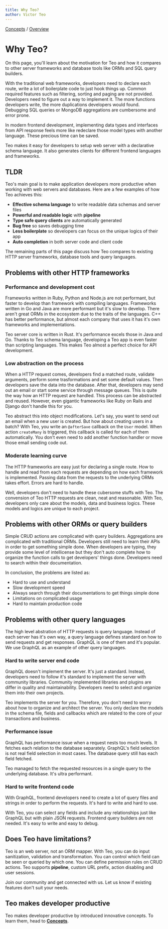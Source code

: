 ```yaml
---
title: Why Teo?
author: Victor Teo
---
```


<div className="breadcrumbs">
  <span className="breadcrumb">
    <a href="/concepts">Concepts</a>
  </span>
  <span> / </span>
  <span className="breadcrumb">
    <a href="/concepts/overview">Overview</a>
  </span>
</div>

# Why Teo?

On this page, you'll learn about the motivation for Teo and how it compares to
other server frameworks and database tools like ORMs and SQL query builders.

With the traditional web frameworks, developers need to declare each route,
write a lot of boilerplate code to just hook things up. Common required
features such as filtering, sorting and paging are not provided. Developers
need to figure out a way to implement it. The more functions developers write,
the more duplications developers would found. Debugging SQL queries or MongoDB
aggregations are cumbersome and error prone.

In modern frontend development, implementing data types and interfaces from
API response feels more like redeclare those model types with another language.
These precious time can be saved.

Teo makes it easy for developers to setup web server with a declarative
schema language. It also generates clients for different frontend languages and
frameworks.

## TLDR
Teo's main goal is to make application developers more productive when working
with web servers and databases. Here are a few examples of how Teo achieves
this:

- **Effective schema language** to write readable data schemas and server files
- **Powerful and readable logic** with **pipeline**
- **Type safe query clients** are automatically generated
- **Bug free** so saves debugging time
- **Less boilerplate** so developers can focus on the unique logics of their app
- **Auto completion** in both server code and client code

The remaining parts of this page discuss how Teo compares to existing HTTP
server frameworks, database tools and query languages.

## Problems with other HTTP frameworks

### Performance and development cost

Frameworks written in Ruby, Python and Node.js are not performant, but faster
to develop than framework with compiling languages. Frameworks written in Go
and Java are more performant but it's slow to develop. There aren't great ORMs
in the ecosystem due to the traits of the languages. C++ has better
performance, but almost each company that uses it has it's own frameworks and
implementations.

Teo server core is written in Rust. It's performance excels those in Java and
Go. Thanks to Teo schema language, developing a Teo app is even faster than
scripting languages. This makes Teo almost a perfect choice for API
development.

### Low abstraction on the process

When a HTTP request comes, developers find a matched route, validate arguments,
perform some trasformations and set some default values. Then developers save
the data into the database. After that, developers may send out an email or
start some service through message queues. This is quite the way how an HTTP
request are handled. This process can be abstracted and reused. However, even
gigantic frameworks like Ruby on Rails and Django don't handle this for you.

Teo abstract this into object modifications. Let's say, you want to send out an
email when a new user is created. But how about creating users in a batch? With
Teo, you write an `@afterSave` callback on the `User` model. When action
`createMany` is triggered, this callback is called for each of them
automatically. You don't even need to add another function handler or move
those email sending code out.

### Moderate learning curve

The HTTP frameworks are easy just for declaring a single route. How to handle
and read from each requests are depending on how each framework is implemented.
Passing data from the requests to the underlying ORMs takes effort. Errors are
hard to handle.

Well, developers don't need to handle these cubersome stuffs with Teo. The
convension of Teo HTTP requests are clean, neat and reasonable. With Teo,
developers only care about the models, data and business logics. These models
and logics are unique to each project.

## Problems with other ORMs or query builders

Simple CRUD actions are complicated with query builders. Aggregations are
complicated with traditional ORMs. Developers still need to learn their APIs in
order to get something simple done. When developers are typing, they provide
some level of intellicense but they don't auto complete how to organize the
function calls to get developers' things done. Developers need to search within
their documentation.

In conclusion, the problems are listed as:
- Hard to use and understand
- Slow development speed
- Always search through their documentations to get things simple done
- Limitations on complicated usage
- Hard to maintain production code

## Problems with other query languages

The high level abstration of HTTP requests is query language. Instead of each
server has it's own way, a query language defines standard on how to send
requests and get responses. GraphQL is one of them and it's popular. We use
GraphQL as an example of other query languages.

### Hard to write server end code

GraphQL doesn't implement the server. It's just a standard. Instead, developers
need to follow it's standard to implement the server with community libraries.
Community implemented libraries and plugins are differ in quality and
maintainability. Developers need to select and organize them into their own
projects.

Teo implements the server for you. Therefore, you don't need to worry about
how to organize and architect the server. You only declare the models in the
schema file, fields and callbacks which are related to the core of your
transactions and business.

### Performance issue

GraphQL has performance issue when a request nests too much levels. It fetches
each relation to the database separately. GraphQL's field selection is not
real field selection in most cases. The database query still has each field
fetched.

Teo managed to fetch the requested resources in a single query to the
underlying database. It's ultra performant.

### Hard to write frontend code

With GraphQL, frontend developers need to create a lot of query files and
strings in order to perform the requests. It's hard to write and hard to use.

With Teo, you can select any fields and include any relationships just like
GraphQL but with plain JSON requests. Frontend query builders are not needed.
It's easy to write and easy to debug.

## Does Teo have limitations?

Teo is an web server, not an ORM mapper. With Teo, you can do input
sanitization, validation and transformation. You can control which field can be
seen or queried by which one. You can define permission rules on CRUD actions.
Teo supports **pipeline**, custom URL prefix, action disabling and user
sessions.

Join our community and get connected with us. Let us know if existing features
don't suit your needs.

## Teo makes developer productive

Teo makes developer productive by introduced innovative concepts. To learn
them, head to [**Concepts**](/concepts).
